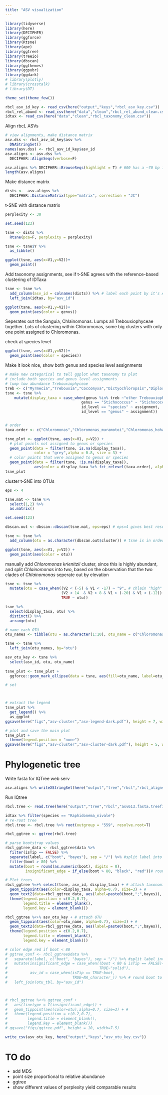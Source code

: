 ```yaml
---
title: "ASV visualization"
---
```



```r
library(tidyverse)
library(here)
library(DECIPHER)
library(ggforce)
library(Rtsne)
library(ape)
library(ggtree)
library(treeio)
library(dbscan)
library(ggthemes)
library(ggpubr)
library(ggdark)
# library(plotly)
# library(crosstalk)
# library(DT)
```

```r
theme_set(theme_few())
```

```r
rbcl_asv_id_key <- read_csv(here("output","keys","rbcl_asv_key.csv"))
rbcl_rel_abund <- read_csv(here("data","clean","rbcl_rel_abund_clean.csv"))
idtax <- read_csv(here("data","clean","rbcl_taxonomy_clean.csv"))
```

Align rbcL ASVs
```r
# view alignments, make distance matrix
asv.dss <- rbcl_asv_id_key$asv %>%
  DNAStringSet()
names(asv.dss) <- rbcl_asv_id_key$asv_id
asv.aligns <- asv.dss %>% 
  DECIPHER::AlignSeqs(verbose=F)

asv.aligns %>% DECIPHER::BrowseSeqs(highlight = T) # 600 has a ~70 bp insert, 607 ~45 bp deletion, 508 ~110 bp deletion
length(asv.aligns)
```

Make distance matrix
```r
dists <-  asv.aligns %>% 
  DECIPHER::DistanceMatrix(type="matrix", correction = "JC")
```

t-SNE with distance matrix
```r
perplexity <- 30

set.seed(123)

tsne <- dists %>% 
  Rtsne(pca=F, perplexity = perplexity)

tsne <- tsne$Y %>% 
  as_tibble()

ggplot(tsne, aes(x=V1,y=V2))+
  geom_point()
```

Add taxonomy assignments, see if t-SNE agrees with the reference-based clustering of IDTaxa
```r
tsne <- tsne %>% 
  add_column(asv_id = colnames(dists)) %>% # label each point by it's ASV ID
  left_join(idtax, by="asv_id")

ggplot(tsne, aes(x=V1,y=V2))+
  geom_point(aes(color = genus))
```
Seperates out the Sanguia, Chlainomonas. Lumps all Trebouxiophyceae together. Lots of clustering within Chloromonas, some big clusters with only one point assigned to Chloromonas. 

check at species level
```r
ggplot(tsne, aes(x=V1,y=V2))+
  geom_point(aes(color = species))
```


Make it look nice, show both genus and species level assignments
```r

# make new categorical to tell ggplot what taxonomy to plot
# include both species and genus level assignments
# lump low abundance Trebouxiophyceae
treb <- c("Myrmecia","Trebouxia","Coccomyxa","Dictyochloropsis","Diplosphaera")
tsne <- tsne %>% 
    mutate(display_taxa = case_when(genus %in% treb ~"other Trebouxiophyceae",
                                  genus == "Stichococcus" ~ "Stichococcus",#########not sure why I need this...
                                  id_level == "species" ~ assignment,
                                  id_level == "genus" ~ assignment))


# order
taxa.order <- c("Chloromonas","Chloromonas_muramotoi","Chloromonas_hohamii","Chloromonas_krienitzii","Chloromonas_Group_B","Raphidonema_nivale","Stichococcus","other Trebouxiophyceae","Chlainomonas", "Chlainomonas_rubra","Sanguina","Sanguina_aurantia","Sanguina_nivaloides" )

tsne_plot <- ggplot(tsne, aes(x=V1, y=V2)) +
  # plot points not assigned to genus or species
  geom_point(data = filter(tsne, is.na(display_taxa)), 
             color = "grey",alpha = 0.8, size = 3) +
  # color points that were assigned to genus or species
  geom_point(data = filter(tsne, !is.na(display_taxa)), 
             aes(color = display_taxa %>% fct_relevel(taxa.order), alpha = 0.8), size = 3)  
tsne_plot
```

cluster t-SNE into OTUs
```r
eps <- 4

tsne.mat <- tsne %>% 
  select(1,2) %>% 
  as.matrix()

set.seed(123)

dbscan.out <- dbscan::dbscan(tsne.mat, eps=eps) # eps=4 gives best results

tsne <- tsne %>% 
  add_column(otu = as.character(dbscan.out$cluster)) # tsne is in order of asv_id

ggplot(tsne, aes(x=V1, y=V2)) +
  geom_point(aes(color = otu))
```

manually add *Chloromonas krienitzii* cluster, since this is highly abundant, and split *Chlainomonas* into two, based on the observation that the two clades of *Chlainomonas* seperate out by elevation
```r
tsne <- tsne %>%
  mutate(otu = case_when((V2 < (-5) & V1 < -17) ~ "9", # chlain "high"
                         (V2 < 14  & V2 > 8 & V1 > (-20) & V1 < (-12)) ~ "10",# krienitzii
                         TRUE ~ otu))

tsne %>% 
  select(display_taxa, otu) %>% 
  distinct() %>% 
  arrange(otu)

# name each OTU
otu_names <- tibble(otu = as.character(1:10), otu_name = c("Chloromonas spp. C","Sanguina A","Chlainomonas B", "Chloromonas muramotoi E","Chloromonas G","Chloromonas I","Algae H","Trebouxiophyceae J","Chlainomonas F","Chloromonas krienitzii D"))

tsne <- tsne %>% 
  left_join(otu_names, by="otu")

asv_otu_key <- tsne %>% 
  select(asv_id, otu, otu_name)
  
tsne_plot <- tsne_plot +
  ggforce::geom_mark_ellipse(data = tsne, aes(fill=otu_name, label=otu_name))

# set



# extract the legend
tsne_plot %>% 
  get_legend() %>% 
  as_ggplot 
ggsave(here("figs","asv-cluster","asv-legend-dark.pdf"), height = 7, width = 3)

# plot and save the main plot
tsne_plot +
  theme(legend.position = "none")
ggsave(here("figs","asv-cluster","asv-cluster-dark.pdf"), height = 5, width = 5)
```

# Phylogenetic tree

Write fasta for IQTree web serv
```r
asv.aligns %>% writeXStringSet(here("output","tree","rbcl","rbcl_aligns.fasta"))
```

Run IQtree
```r
rbcl.tree <- read.tree(here("output","tree","rbcl","asv613.fasta.treefile"))

idtax %>% filter(species == "Raphidonema_nivale")
# re-root tree
rbcl.tree <- rbcl.tree %>% root(outgroup = "559", resolve.root=T)

rbcl_ggtree <- ggtree(rbcl.tree)

# parse bootstrap values
rbcl_ggtree_data <- rbcl_ggtree$data %>% 
  filter(isTip == FALSE) %>% 
  separate(label, c("boot", "bayes"), sep = "/") %>% #split label into boots and bayes vals
  filter(boot > 80) %>%
  mutate(boot = round(as.numeric(boot), digits = 0),
         insignificant_edge = if_else(boot > 80, "black", "red"))# round boot to nearest integer

# Plot trees
rbcl_ggtree %<+% select(tsne, asv_id, display_taxa) + # attach taxonomic assignment for tip label
  geom_tippoint(aes(color=display_taxa, alpha=0.7), size=3) + # 
  geom_text2(data=rbcl_ggtree_data, aes(label=paste0(boot,";",bayes)),  vjust= 0.01, hjust = 1, size=3) + # add bootstrap vals
  theme(legend.position = c(0.2,0.7), 
        legend.title = element_blank(), 
        legend.key = element_blank()) 

rbcl_ggtree %<+% asv_otu_key + # attach OTU
  geom_tippoint(aes(color=otu_name, alpha=0.7), size=3) + # 
  geom_text2(data=rbcl_ggtree_data, aes(label=paste0(boot,";",bayes)),  vjust= 0.01, hjust = 1, size=3) + # add bootstrap vals
  theme(legend.position = c(0.2,0.7), 
        legend.title = element_blank(), 
        legend.key = element_blank()) 

# color edge red if boot < 80
# ggtree_conf <- rbcl_ggtree$data %>% 
#   separate(label, c("boot", "bayes"), sep = "/") %>% #split label into boots and bayes vals
#   mutate(insignificant_edge = case_when((boot < 80 & isTip == FALSE)~"dotted", 
#                                         TRUE~"solid"),
#          asv_id = case_when(isTip == TRUE~boot,
#                             TRUE~NA_character_)) %>% # round boot to nearest integer
#   left_join(otu_tbl, by="asv_id") 



# rbcl_ggtree %<+% ggtree_conf +
#   aes(linetype = I(insignificant_edge)) +
#   geom_tippoint(aes(color=otu),alpha=0.7, size=3) + #
#   theme(legend.position = c(0.2,0.7), 
#         legend.title = element_blank(), 
#         legend.key = element_blank()) 
# ggsave("figs/ggtree.pdf", height = 10, width=7.5)
```




```r

write_csv(asv_otu_key, here("output","keys","asv_otu_key.csv"))
```


# TO do
- add MDS
- point size proportional to relative abundance
- ggtree
- show different values of perplexity yield comparable results
